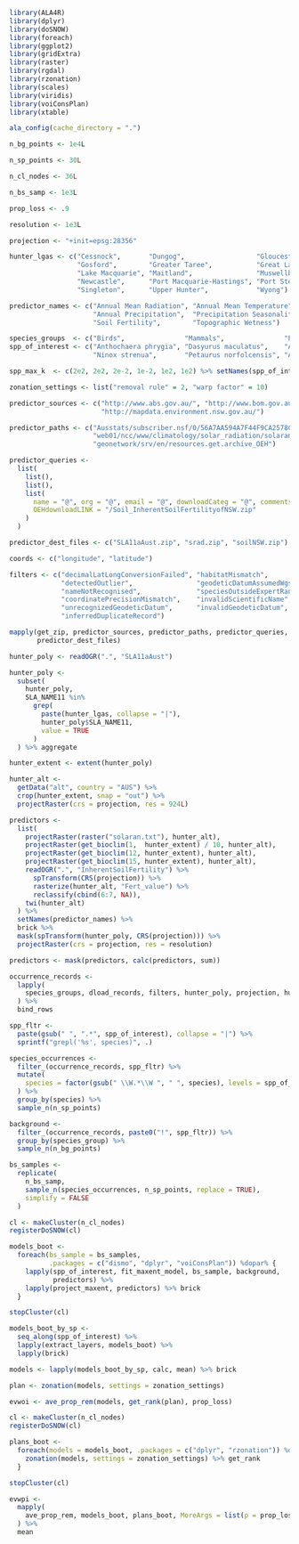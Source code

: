 ```r
library(ALA4R)
library(dplyr)
library(doSNOW)
library(foreach)
library(ggplot2)
library(gridExtra)
library(raster)
library(rgdal)
library(rzonation)
library(scales)
library(viridis)
library(voiConsPlan)
library(xtable)

ala_config(cache_directory = ".")
```

```r
n_bg_points <- 1e4L

n_sp_points <- 30L

n_cl_nodes <- 36L

n_bs_samp <- 1e3L

prop_loss <- .9

resolution <- 1e3L

projection <- "+init=epsg:28356"

hunter_lgas <- c("Cessnock",       "Dungog",                  "Gloucester",
                 "Gosford",        "Greater Taree",           "Great Lakes",
                 "Lake Macquarie", "Maitland",                "Muswellbrook",
                 "Newcastle",      "Port Macquarie-Hastings", "Port Stephens",
                 "Singleton",      "Upper Hunter",            "Wyong")

predictor_names <- c("Annual Mean Radiation", "Annual Mean Temperature",
                     "Annual Precipitation",  "Precipitation Seasonality", 
                     "Soil Fertility",        "Topographic Wetness")

species_groups  <- c("Birds",               "Mammals",               "Plants")
spp_of_interest <- c("Anthochaera phrygia", "Dasyurus maculatus",    "Acacia bynoeana",
                     "Ninox strenua",       "Petaurus norfolcensis", "Angophora inopina")

spp_max_k  <- c(2e2, 2e2, 2e-2, 1e-2, 1e2, 1e2) %>% setNames(spp_of_interest)

zonation_settings <- list("removal rule" = 2, "warp factor" = 10)
```

```r
predictor_sources <- c("http://www.abs.gov.au/", "http://www.bom.gov.au/",
                       "http://mapdata.environment.nsw.gov.au/")

predictor_paths <- c("Ausstats/subscriber.nsf/0/56A7AA594A7F44F9CA2578CC0011CE44/$File/1259030001_sla11aaust_shape.zip",
                     "web01/ncc/www/climatology/solar_radiation/solaran.zip",
                     "geonetwork/srv/en/resources.get.archive_OEH")

predictor_queries <-
  list(
    list(), 
    list(), 
    list(
      name = "@", org = "@", email = "@", downloadCateg = "@", comments = "@",
      OEHdownloadLINK = "/Soil_InherentSoilFertilityofNSW.zip"
    )
  )

predictor_dest_files <- c("SLA11aAust.zip", "srad.zip", "soilNSW.zip")

coords <- c("longitude", "latitude")

filters <- c("decimalLatLongConversionFailed", "habitatMismatch",
             "detectedOutlier",                "geodeticDatumAssumedWgs84",
             "nameNotRecognised",              "speciesOutsideExpertRange",
             "coordinatePrecisionMismatch",    "invalidScientificName", 
             "unrecognizedGeodeticDatum",      "invalidGeodeticDatum", 
             "inferredDuplicateRecord")

mapply(get_zip, predictor_sources, predictor_paths, predictor_queries,
       predictor_dest_files)

hunter_poly <- readOGR(".", "SLA11aAust")

hunter_poly <-
  subset(
    hunter_poly,
    SLA_NAME11 %in%
      grep(
        paste(hunter_lgas, collapse = "|"),
        hunter_poly$SLA_NAME11,
        value = TRUE
      )
  ) %>% aggregate

hunter_extent <- extent(hunter_poly)

hunter_alt <-
  getData("alt", country = "AUS") %>%
  crop(hunter_extent, snap = "out") %>% 
  projectRaster(crs = projection, res = 924L)

predictors <-
  list(
    projectRaster(raster("solaran.txt"), hunter_alt),
    projectRaster(get_bioclim(1,  hunter_extent) / 10, hunter_alt),
    projectRaster(get_bioclim(12, hunter_extent), hunter_alt),
    projectRaster(get_bioclim(15, hunter_extent), hunter_alt),
    readOGR(".", "InherentSoilFertility") %>%
      spTransform(CRS(projection)) %>%
      rasterize(hunter_alt, "Fert_value") %>%
      reclassify(cbind(6:7, NA)),
    twi(hunter_alt)
  ) %>%
  setNames(predictor_names) %>%
  brick %>%
  mask(spTransform(hunter_poly, CRS(projection))) %>%
  projectRaster(crs = projection, res = resolution)

predictors <- mask(predictors, calc(predictors, sum))

occurrence_records <-
  lapply(
    species_groups, dload_records, filters, hunter_poly, projection, hunter_alt
  ) %>%
  bind_rows

spp_fltr <-
  paste(gsub(" ", ".*", spp_of_interest), collapse = "|") %>%
  sprintf("grepl('%s', species)", .)

species_occurrences <-
  filter_(occurrence_records, spp_fltr) %>%
  mutate(
    species = factor(gsub(" \\W.*\\W ", " ", species), levels = spp_of_interest)
  ) %>%
  group_by(species) %>%
  sample_n(n_sp_points)

background <-
  filter_(occurrence_records, paste0("!", spp_fltr)) %>%
  group_by(species_group) %>%
  sample_n(n_bg_points)
```

```r
bs_samples <-
  replicate(
    n_bs_samp, 
    sample_n(species_occurrences, n_sp_points, replace = TRUE),
    simplify = FALSE
  )

cl <- makeCluster(n_cl_nodes)
registerDoSNOW(cl)

models_boot <-
  foreach(bs_sample = bs_samples,
          .packages = c("dismo", "dplyr", "voiConsPlan")) %dopar% {
    lapply(spp_of_interest, fit_maxent_model, bs_sample, background,
           predictors) %>%
    lapply(project_maxent, predictors) %>% brick
  }

stopCluster(cl)

models_boot_by_sp <-
  seq_along(spp_of_interest) %>%
  lapply(extract_layers, models_boot) %>%
  lapply(brick)
```

```r
models <- lapply(models_boot_by_sp, calc, mean) %>% brick
```

```r
plan <- zonation(models, settings = zonation_settings)
```

```r
evwoi <- ave_prop_rem(models, get_rank(plan), prop_loss)
```

```r
cl <- makeCluster(n_cl_nodes)
registerDoSNOW(cl)

plans_boot <-
  foreach(models = models_boot, .packages = c("dplyr", "rzonation")) %dopar% {
    zonation(models, settings = zonation_settings) %>% get_rank
  }

stopCluster(cl)
```

```r
evwpi <-
  mapply(
    ave_prop_rem, models_boot, plans_boot, MoreArgs = list(p = prop_loss)
  ) %>%
  mean
```
